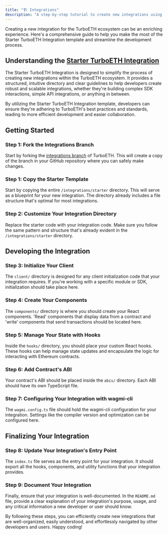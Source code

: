 ```yaml
---
title: "🏗️ Integrations"
description: "A step-by-step tutorial to create new integrations using the Starter TurboETH Integration template"
---
```


Creating a new integration for the TurboETH ecosystem can be an enriching experience. Here's a comprehensive guide to help you make the most of the Starter TurboETH Integration template and streamline the development process.

## Understanding the [Starter TurboETH Integration](/integration/utility/starter)
The Starter TurboETH Integration is designed to simplify the process of creating new integrations within the TurboETH ecosystem. It provides a structured, intuitive directory and clear guidelines to help developers create robust and scalable integrations, whether they're building complex SDK interactions, simple API integrations, or anything in between.

By utilizing the Starter TurboETH Integration template, developers can ensure they're adhering to TurboETH's best practices and standards, leading to more efficient development and easier collaboration.

## Getting Started

### Step 1: Fork the Integrations Branch
Start by forking the [integrations branch](https://github.com/turbo-eth/template-web3-app/tree/integrations) of TurboETH. This will create a copy of the branch in your GitHub repository where you can safely make changes.

### Step 1: Copy the Starter Template

Start by copying the entire `/integrations/starter` directory. This will serve as a blueprint for your new integration. The directory already includes a file structure that's optimal for most integrations.

### Step 2: Customize Your Integration Directory

Replace the starter code with your integration code. Make sure you follow the same pattern and structure that's already evident in the `/integrations/starter` directory.

## Developing the Integration

### Step 3: Initialize Your Client

The `client/` directory is designed for any client initialization code that your integration requires. If you're working with a specific module or SDK, initialization should take place here.

### Step 4: Create Your Components

The `components/` directory is where you should create your React components. 'Read' components that display data from a contract and 'write' components that send transactions should be located here.

### Step 5: Manage Your State with Hooks

Inside the `hooks/` directory, you should place your custom React hooks. These hooks can help manage state updates and encapsulate the logic for interacting with Ethereum contracts.

### Step 6: Add Contract's ABI

Your contract's ABI should be placed inside the `abis/` directory. Each ABI should have its own TypeScript file.

### Step 7: Configuring Your Integration with wagmi-cli

The `wagmi.config.ts` file should hold the wagmi-cli configuration for your integration. Settings like the compiler version and optimization can be configured here. 

## Finalizing Your Integration

### Step 8: Update Your Integration's Entry Point

The `index.ts` file serves as the entry point for your integration. It should export all the hooks, components, and utility functions that your integration provides.

### Step 9: Document Your Integration

Finally, ensure that your integration is well-documented. In the `README.md` file, provide a clear explanation of your integration's purpose, usage, and any critical information a new developer or user should know.

By following these steps, you can efficiently create new integrations that are well-organized, easily understood, and effortlessly navigated by other developers and users. Happy coding!